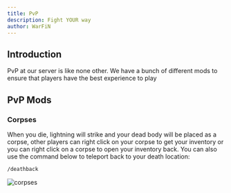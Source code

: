 ```yaml
---
title: PvP
description: Fight YOUR way
author: WarFiN
---
```


## Introduction

PvP at our server is like none other. We have a bunch of different mods to ensure that players have the best experience to play

## PvP Mods

### Corpses

When you die, lightning will strike and your dead body will be placed as a corpse, other players can right click on your corpse to get your inventory or you can right click on a corpse to open your inventory back. You can also use the command below to teleport back to your death location:
```bash
/deathback
```

![corpses](https://github.com/WarFiN123/docs-bugattipvp/blob/main/contents/docs/usage/pvp/corpse.png?raw=true)